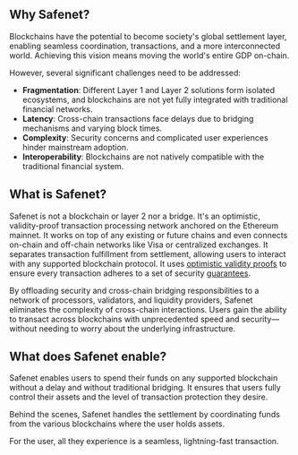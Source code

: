## Why Safenet?

Blockchains have the potential to become society's global settlement layer, enabling seamless coordination, transactions, and a more interconnected world. Achieving this vision means moving the world's entire GDP on-chain.

However, several significant challenges need to be addressed:

* **Fragmentation**: Different Layer 1 and Layer 2 solutions form isolated ecosystems, and blockchains are not yet fully integrated with traditional financial networks.
* **Latency**: Cross-chain transactions face delays due to bridging mechanisms and varying block times.
* **Complexity**: Security concerns and complicated user experiences hinder mainstream adoption.
* **Interoperability**: Blockchains are not natively compatible with the traditional financial system. 

## What is Safenet?

Safenet is not a blockchain or layer 2 nor a bridge. 
It's an optimistic, validity-proof transaction processing network anchored on the Ethereum mainnet. 
It works on top of any existing or future chains and even connects on-chain and off-chain networks like Visa or centralized exchanges.
It separates transaction fulfillment from settlement, allowing users to interact with any supported blockchain protocol.
It uses [optimistic validity proofs](./optimistic-validity-proof.mdx) to ensure every transaction adheres to a set of security [guarantees](./concepts/guarantee.mdx).

By offloading security and cross-chain bridging responsibilities to a network of processors, validators, and liquidity providers, Safenet eliminates the complexity of cross-chain interactions. Users gain the ability to transact across blockchains with unprecedented speed and security—without needing to worry about the underlying infrastructure.

## What does Safenet enable?

Safenet enables users to spend their funds on any supported blockchain without a delay and without traditional bridging.
It ensures that users fully control their assets and the level of transaction protection they desire.

Behind the scenes, Safenet handles the settlement by coordinating funds from the various blockchains where the user holds assets.

For the user, all they experience is a seamless, lightning-fast transaction.